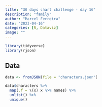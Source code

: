 ```yaml
---
title: "30 days chart challenge - day 16"
description: "family"
author: "Marcel Ferreira"
date: "2023-04-16"
categories: [R, Dataviz]
image: ""
---
```


```r
library(tidyverse)
library(rjson)
```

## Data

```r
data <- fromJSON(file = "characters.json")
```

```r
data$characters %>%
  map(.f = \(x) x %>% names) %>% 
  unlist() %>% 
  unique()
```
